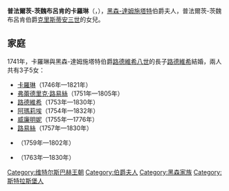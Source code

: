 {{Multiple issues|
{{Expand language|1=en|time=2021-02-01T07:29:28+00:00}}
{{Unreferenced|time=2021-02-01T07:29:28+00:00}}
}}
{{Infobox noble
| name        = 普法爾茨-茨魏布呂肯的卡羅琳
| title       = 黑森-達姆施塔特伯爵夫人
| image       = Caroline-Henriette of Hesse Darmstadt-f4578561.jpg
| image_size  = 200px
| birth_date  = {{birth date|1721|3|9|df=y}}
| birth_place = [[史特拉斯堡|史特拉斯堡]]
| death_date  = {{Death date and age|1774|3|30|1721|3|9|df=y}}
| death_place = [[達姆施塔特|達姆施塔特]]
| noble family= [[維特爾斯巴赫王朝|維特爾斯巴赫王朝]]
| father      = [[克里斯蒂安三世_(普法爾茨-茨魏布呂肯)|普法爾茨-茨魏布呂肯的克里斯蒂安三世]]
| mother      = [[拿騷-薩爾布魯根的卡羅琳|拿騷-薩爾布魯根的卡羅琳]]
}}
'''普法爾茨-茨魏布呂肯的卡羅琳'''（{{lang-de|Karoline von Pfalz-Zweibrücken}}，{{bd|1721年|3月9日|1774年|3月30日}}），[[黑森－达姆施塔特伯国|黑森-達姆施塔特]]伯爵夫人，普法爾茨-茨魏布呂肯伯爵[[克里斯蒂安三世_(普法爾茨-茨魏布呂肯)|克里斯蒂安三世]]的女兒。

== 家庭 ==
1741年，卡羅琳與黑森-達姆施塔特伯爵[[路德維希八世|路德維希八世]]的長子[[路德維希九世|路德維希]]結婚，兩人共有3子5女：
* [[黑森-達姆施塔特的卡羅琳|卡羅琳]]（1746年—1821年）
* [[弗蕾德里克·路易絲_(黑森-達姆施塔特)|弗蕾德里克·路易絲]]（1751年—1805年）
* [[路德维希一世_(黑森大公)|路德維希]]（1753年—1830年）
* [[黑森-達姆施塔特的阿瑪莉埃|阿瑪莉埃]]（1754年—1832年）
* [[黑森-達姆施塔特的威廉明妮|威廉明妮]]（1755年—1776年）
* [[黑森-達姆施塔特的路易絲_(1757-1830)|路易絲]]（1757年—1830年）
* {{link-de|黑森-達姆施塔特的腓特烈|Friedrich von Hessen-Darmstadt (1759–1802)|腓特烈}}（1759年—1802年）
* {{le|黑森-達姆施塔特的克里斯蒂安|Prince Christian of Hesse-Darmstadt|克里斯蒂安}}（1763年—1830年）

[[Category:维特尔斯巴赫王朝|Category:维特尔斯巴赫王朝]]
[[Category:伯爵夫人|Category:伯爵夫人]]
[[Category:黑森家族|Category:黑森家族]]
[[Category:斯特拉斯堡人|Category:斯特拉斯堡人]]